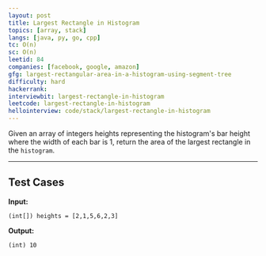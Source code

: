 ```yaml
---
layout: post
title: Largest Rectangle in Histogram
topics: [array, stack]
langs: [java, py, go, cpp]
tc: O(n)
sc: O(n)
leetid: 84
companies: [facebook, google, amazon]
gfg: largest-rectangular-area-in-a-histogram-using-segment-tree
difficulty: hard
hackerrank: 
interviewbit: largest-rectangle-in-histogram
leetcode: largest-rectangle-in-histogram
hellointerview: code/stack/largest-rectangle-in-histogram
---
```


Given an array of integers heights representing the histogram's bar height where the width of each bar is 1, 
return the area of the largest rectangle in the `histogram`.

---

## Test Cases

**Input:**

<MdxImage src="https://assets.leetcode.com/uploads/2021/01/04/histogram.jpg" />

```
(int[]) heights = [2,1,5,6,2,3]
```

**Output:**
```
(int) 10
```